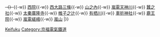{{鐵道路線|
| 模板名稱 = 嵐山本線
| 名稱 = [[File:Keifuku logo.svg|25px|link=京福電氣鐵道]] <small>[[京福電氣鐵道]]</small> [[嵐山本線]]（嵐電） [[File:Number prefix Randen Arashiyama mainline.png|20px|嵐山本線]]
| 代表色 = #a83939
| 背景顏色 = #FFFFFF
| 車站列表 =  [[四條大宮站|四條大宮]]{{-w}} <s>（{{link-ja|壬生站 (京都府)|壬生駅 (京都府)|壬生}}）</s>{{-w}} [[西院站|西院]]{{-w}} [[西大路三條站|西大路三條]]{{-w}} [[山之內站 (京都府)|山之內]]{{-w}} [[嵐電天神川站|嵐電天神川]]{{-w}} [[蠶之社站|蠶之社]]{{-w}} [[太秦廣隆寺站|太秦廣隆寺]]{{-w}} [[帷子之辻站|帷子之辻]]{{-w}} [[有栖川站|有栖川]]{{-w}} [[車折神社站|車折神社]]{{-w}} [[鹿王院站|鹿王院]]{{-w}} [[嵐電嵯峨站|嵐電嵯峨]]{{-w}} [[嵐山站 (京福電氣鐵道)|嵐山]]
|}}<noinclude>
[[Category:日本鐵路路線模板|Keifuku]]
[[Category:京福電氣鐵道]]
</noinclude>